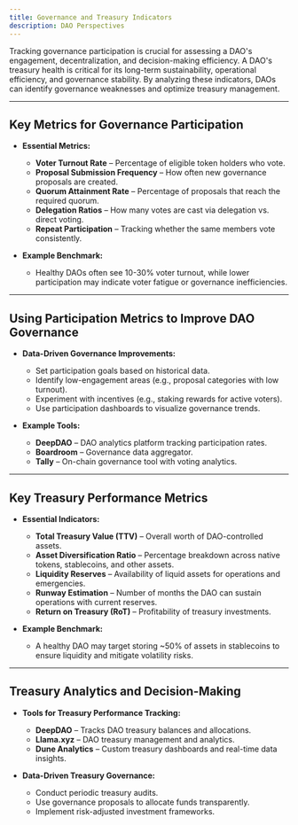 ```yaml
---
title: Governance and Treasury Indicators
description: DAO Perspectives
---
```


Tracking governance participation is crucial for assessing a DAO's engagement, decentralization, and decision-making efficiency. A DAO's treasury health is critical for its long-term sustainability, operational efficiency, and governance stability. By analyzing these indicators, DAOs can identify governance weaknesses and optimize treasury management.  

---

## Key Metrics for Governance Participation 

- **Essential Metrics:**  
  - **Voter Turnout Rate** – Percentage of eligible token holders who vote.  
  - **Proposal Submission Frequency** – How often new governance proposals are created.  
  - **Quorum Attainment Rate** – Percentage of proposals that reach the required quorum.  
  - **Delegation Ratios** – How many votes are cast via delegation vs. direct voting.  
  - **Repeat Participation** – Tracking whether the same members vote consistently.  

- **Example Benchmark:**  
  - Healthy DAOs often see 10-30% voter turnout, while lower participation may indicate voter fatigue or governance inefficiencies.  

---

## Using Participation Metrics to Improve DAO Governance  

- **Data-Driven Governance Improvements:**  
  - Set participation goals based on historical data.  
  - Identify low-engagement areas (e.g., proposal categories with low turnout).  
  - Experiment with incentives (e.g., staking rewards for active voters).  
  - Use participation dashboards to visualize governance trends.  

- **Example Tools:**  
  - **DeepDAO** – DAO analytics platform tracking participation rates.  
  - **Boardroom** – Governance data aggregator.  
  - **Tally** – On-chain governance tool with voting analytics.  

---

## Key Treasury Performance Metrics 

- **Essential Indicators:**  
  - **Total Treasury Value (TTV)** – Overall worth of DAO-controlled assets.  
  - **Asset Diversification Ratio** – Percentage breakdown across native tokens, stablecoins, and other assets.  
  - **Liquidity Reserves** – Availability of liquid assets for operations and emergencies.  
  - **Runway Estimation** – Number of months the DAO can sustain operations with current reserves.  
  - **Return on Treasury (RoT)** – Profitability of treasury investments.  

- **Example Benchmark:**  
  - A healthy DAO may target storing ~50% of assets in stablecoins to ensure liquidity and mitigate volatility risks.  

---

## Treasury Analytics and Decision-Making

- **Tools for Treasury Performance Tracking:**  
  - **DeepDAO** – Tracks DAO treasury balances and allocations.  
  - **Llama.xyz** – DAO treasury management and analytics.  
  - **Dune Analytics** – Custom treasury dashboards and real-time data insights.  

- **Data-Driven Treasury Governance:**  
  - Conduct periodic treasury audits.  
  - Use governance proposals to allocate funds transparently.  
  - Implement risk-adjusted investment frameworks.  


